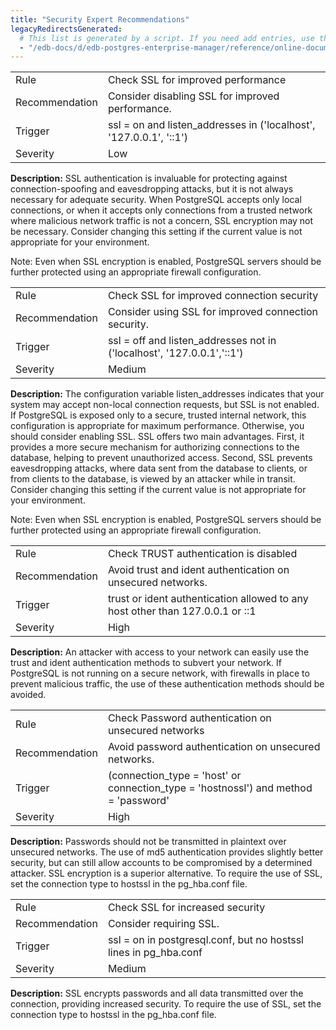```yaml
---
title: "Security Expert Recommendations"
legacyRedirectsGenerated:
  # This list is generated by a script. If you need add entries, use the `legacyRedirects` key.
  - "/edb-docs/d/edb-postgres-enterprise-manager/reference/online-documentation/8.0/pe_security_expert_recommendations.html"
---
```


<div id="pe_security_expert_recommendations" class="registered_link"></div>

|                |                                                                    |
| -------------- | ------------------------------------------------------------------ |
| Rule           | Check SSL for improved performance                                 |
| Recommendation | Consider disabling SSL for improved performance.                   |
| Trigger        | ssl = on and listen_addresses in ('localhost', '127.0.0.1', '::1') |
| Severity       | Low                                                                |

**Description:** SSL authentication is invaluable for protecting against connection-spoofing and eavesdropping attacks, but it is not always necessary for adequate security. When PostgreSQL accepts only local connections, or when it accepts only connections from a trusted network where malicious network traffic is not a concern, SSL encryption may not be necessary. Consider changing this setting if the current value is not appropriate for your environment.

Note: Even when SSL encryption is enabled, PostgreSQL servers should be further protected using an appropriate firewall configuration.

|                |                                                                        |
| -------------- | ---------------------------------------------------------------------- |
| Rule           | Check SSL for improved connection security                             |
| Recommendation | Consider using SSL for improved connection security.                   |
| Trigger        | ssl = off and listen_addresses not in ('localhost', '127.0.0.1','::1') |
| Severity       | Medium                                                                 |

**Description:** The configuration variable listen_addresses indicates that your system may accept non-local connection requests, but SSL is not enabled. If PostgreSQL is exposed only to a secure, trusted internal network, this configuration is appropriate for maximum performance. Otherwise, you should consider enabling SSL. SSL offers two main advantages. First, it provides a more secure mechanism for authorizing connections to the database, helping to prevent unauthorized access. Second, SSL prevents eavesdropping attacks, where data sent from the database to clients, or from clients to the database, is viewed by an attacker while in transit. Consider changing this setting if the current value is not appropriate for your environment.

Note: Even when SSL encryption is enabled, PostgreSQL servers should be further protected using an appropriate firewall configuration.

|                |                                                                               |
| -------------- | ----------------------------------------------------------------------------- |
| Rule           | Check TRUST authentication is disabled                                        |
| Recommendation | Avoid trust and ident authentication on unsecured networks.                   |
| Trigger        | trust or ident authentication allowed to any host other than 127.0.0.1 or ::1 |
| Severity       | High                                                                          |

**Description:** An attacker with access to your network can easily use the trust and ident authentication methods to subvert your network. If PostgreSQL is not running on a secure network, with firewalls in place to prevent malicious traffic, the use of these authentication methods should be avoided.

|                |                                                                                     |
| -------------- | ----------------------------------------------------------------------------------- |
| Rule           | Check Password authentication on unsecured networks                                 |
| Recommendation | Avoid password authentication on unsecured networks.                                |
| Trigger        | (connection_type = 'host' or connection_type = 'hostnossl') and method = 'password' |
| Severity       | High                                                                                |

**Description:** Passwords should not be transmitted in plaintext over unsecured networks. The use of md5 authentication provides slightly better security, but can still allow accounts to be compromised by a determined attacker. SSL encryption is a superior alternative. To require the use of SSL, set the connection type to hostssl in the pg_hba.conf file.

|                |                                                                  |
| -------------- | ---------------------------------------------------------------- |
| Rule           | Check SSL for increased security                                 |
| Recommendation | Consider requiring SSL.                                          |
| Trigger        | ssl = on in postgresql.conf, but no hostssl lines in pg_hba.conf |
| Severity       | Medium                                                           |

**Description:** SSL encrypts passwords and all data transmitted over the connection, providing increased security. To require the use of SSL, set the connection type to hostssl in the pg_hba.conf file.
